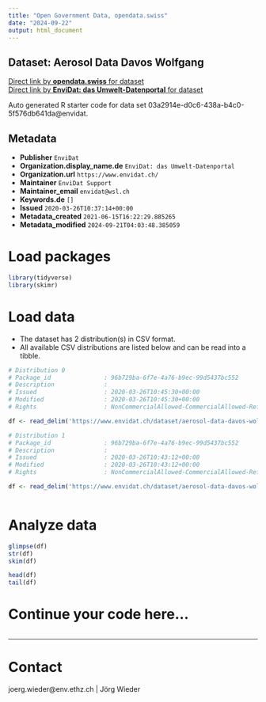 ```yaml
---
title: "Open Government Data, opendata.swiss"
date: "2024-09-22"
output: html_document
---
```


## Dataset: Aerosol Data Davos Wolfgang



[Direct link by **opendata.swiss** for dataset](https://opendata.swiss/de/dataset/aerosol-data-davos-wolfgang)<br>
[Direct link by **EnviDat: das Umwelt-Datenportal** for dataset](https://www.envidat.ch/#/metadata/aerosol-data-davos-wolfgang)

Auto generated R starter code for data set 03a2914e-d0c6-438a-b4c0-5f576db641da@envidat.

## Metadata

- **Publisher** `EnviDat`
- **Organization.display_name.de** `EnviDat: das Umwelt-Datenportal`
- **Organization.url** `https://www.envidat.ch/`
- **Maintainer** `EnviDat Support`
- **Maintainer_email** `envidat@wsl.ch`
- **Keywords.de** `[]`
- **Issued** `2020-03-26T10:37:14+00:00`
- **Metadata_created** `2021-06-15T16:22:29.885265`
- **Metadata_modified** `2024-09-21T04:03:48.385059`


# Load packages

```r

library(tidyverse)
library(skimr)

```

# Load data

-   The dataset has 2 distribution(s) in CSV format.
-   All available CSV distributions are listed below and can be read into a tibble.

```r

# Distribution 0
# Package_id               : 96b729ba-6f7e-4a76-b9ec-99d5437bc552
# Description              : 
# Issued                   : 2020-03-26T10:45:30+00:00
# Modified                 : 2020-03-26T10:45:30+00:00
# Rights                   : NonCommercialAllowed-CommercialAllowed-ReferenceRequired

df <- read_delim('https://www.envidat.ch/dataset/aerosol-data-davos-wolfgang/resource/a0a29389-e885-4e4d-bc5f-a65913a0ba46')

# Distribution 1
# Package_id               : 96b729ba-6f7e-4a76-b9ec-99d5437bc552
# Description              : 
# Issued                   : 2020-03-26T10:43:12+00:00
# Modified                 : 2020-03-26T10:43:12+00:00
# Rights                   : NonCommercialAllowed-CommercialAllowed-ReferenceRequired

df <- read_delim('https://www.envidat.ch/dataset/aerosol-data-davos-wolfgang/resource/2632179e-3c62-45f8-9454-c3d946ccf430')



```

# Analyze data

```r

glimpse(df)
str(df)
skim(df)

head(df)
tail(df)

```

# Continue your code here...

```r

```

------------------------------------------------------------------------

# Contact

joerg.wieder@env.ethz.ch | Jörg Wieder
